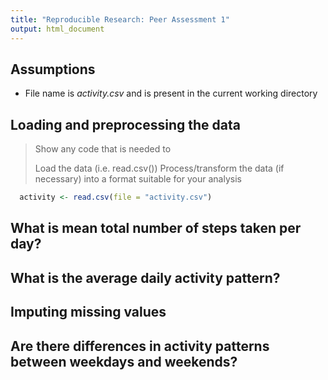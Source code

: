 ```yaml
---
title: "Reproducible Research: Peer Assessment 1"
output: html_document
---
```


## Assumptions
* File name is *activity.csv* and is present in the current working directory

## Loading and preprocessing the data
>Show any code that is needed to
>
>Load the data (i.e. read.csv())
>Process/transform the data (if necessary) into a format suitable for your analysis

```r
  activity <- read.csv(file = "activity.csv")
```

## What is mean total number of steps taken per day?



## What is the average daily activity pattern?



## Imputing missing values



## Are there differences in activity patterns between weekdays and weekends?
